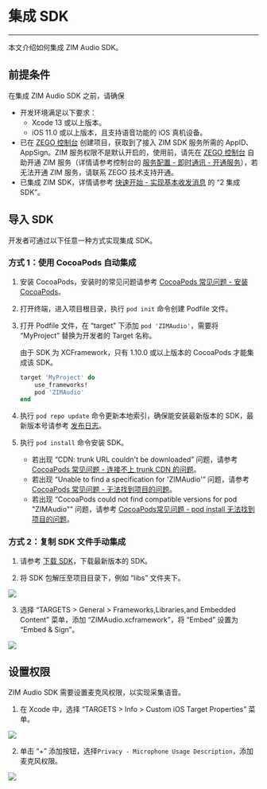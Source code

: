 # 集成 SDK

- - -

本文介绍如何集成 ZIM Audio SDK。

## 前提条件

在集成 ZIM Audio SDK 之前，请确保
- 开发环境满足以下要求：
    - Xcode 13 或以上版本。
    - iOS 11.0 或以上版本，且支持语音功能的 iOS 真机设备。
- 已在 [ZEGO 控制台](https://console.zego.im) 创建项目，获取到了接入 ZIM SDK 服务所需的 AppID、AppSign。ZIM 服务权限不是默认开启的，使用前，请先在 [ZEGO 控制台](https://console.zego.im) 自助开通 ZIM 服务（详情请参考控制台的 [服务配置 - 即时通讯 - 开通服务](https://doc-zh.zego.im/article/14994)），若无法开通 ZIM 服务，请联系 ZEGO 技术支持开通。
- 已集成 ZIM SDK，详情请参考 [快速开始 - 实现基本收发消息](../Send%20and%20receive%20messages.mdx) 的 “2 集成 SDK”。


##  导入 SDK

开发者可通过以下任意一种方式实现集成 SDK。

### 方式 1：使用 CocoaPods 自动集成

1. 安装 CocoaPods，安装时的常见问题请参考 [CocoaPods 常见问题 - 安装 CocoaPods](https://doc-zh.zego.im/article/13860#1)。

2. 打开终端，进入项目根目录，执行 `pod init` 命令创建 Podfile 文件。

3. 打开 Podfile 文件，在 “target” 下添加 `pod 'ZIMAudio'`，需要将 “MyProject” 替换为开发者的 Target 名称。

    <Warning title="注意">

    由于 SDK 为 XCFramework，只有 1.10.0 或以上版本的 CocoaPods 才能集成该 SDK。
    </Warning>

    ```ruby
    target 'MyProject' do
        use_frameworks!
        pod 'ZIMAudio'
    end
    ```

4. 执行 `pod repo update` 命令更新本地索引，确保能安装最新版本的 SDK，最新版本号请参考 [发布日志](https://doc-zh.zego.im/article/19324)。

5. 执行 `pod install` 命令安装 SDK。

    <Note title="说明">

    - 若出现 “CDN: trunk URL couldn't be downloaded” 问题，请参考 [CocoaPods 常见问题 - 连接不上 trunk CDN 的问题](https://doc-zh.zego.im/article/13860#2)。
    - 若出现 “Unable to find a specification for 'ZIMAudio'” 问题，请参考 [CocoaPods 常见问题 - 无法找到项目的问题](https://doc-zh.zego.im/article/13860#3)。
    - 若出现 “CocoaPods could not find compatible versions for pod "ZIMAudio"” 问题，请参考 [CocoaPods常见问题 - pod install 无法找到项目的问题](https://doc-zh.zego.im/article/13860#3)。
    
    </Note>

### 方式 2：复制 SDK 文件手动集成

1. 请参考 [下载 SDK](#11591)，下载最新版本的 SDK。

2. 将 SDK 包解压至项目目录下，例如 “libs” 文件夹下。
<Frame width="512" height="auto" caption=""><img src="https://storage.zego.im/sdk-doc/Pics/ZIM/ZIMAudio/directory_audio.jpeg" /></Frame>

3. 选择 “TARGETS > General > Frameworks,Libraries,and Embedded Content” 菜单，添加 “ZIMAudio.xcframework”，将 “Embed” 设置为 “Embed & Sign”。
<Frame width="512" height="auto" caption=""><img src="https://storage.zego.im/sdk-doc/Pics/ZIM/ZIMAudio/embed_and_Sign_audio.jpeg" /></Frame>


## 设置权限

ZIM Audio SDK 需要设置麦克风权限，以实现采集语音。

1. 在 Xcode 中，选择 “TARGETS > Info > Custom iOS Target Properties” 菜单。
<Frame width="512" height="auto" caption=""><img src="https://storage.zego.im/sdk-doc/Pics/ZIM/ZIMAudio/add_property_audio.jpeg" /></Frame>

2. 单击 “+” 添加按钮，选择`Privacy - Microphone Usage Description`，添加麦克风权限。
<Frame width="512" height="auto" caption=""><img src="https://storage.zego.im/sdk-doc/Pics/ZIM/ZIMAudio/addition_done.jpeg" /></Frame>